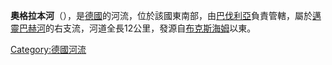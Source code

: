 {{Expand language|1=de|time=2020-11-04T13:16:57+00:00}}
{{Unreferenced|time=2020-11-04T13:16:57+00:00}}
{{Coord|48|47|4.36|N|11|26|54.19|E|display=title}}

'''奧格拉本河'''（{{lang-de|Augraben}}），是[[德國|德國]]的河流，位於該國東南部，由[[巴伐利亞|巴伐利亞]]負責管轄，屬於[[邁靈巴赫河|邁靈巴赫河]]的右支流，河道全長12公里，發源自[[布克斯海姆|布克斯海姆]]以東。

{{Germany-geo-stub}}
[[Category:德國河流|Category:德國河流]]